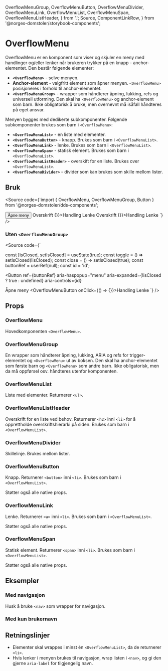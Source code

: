   OverflowMenuGroup,
  OverflowMenuButton,
  OverflowMenuDivider,
  OverflowMenuLink,
  OverflowMenuList,
  OverflowMenuSpan,
  OverflowMenuListHeader,
} from '.';
  Source,
  ComponentLinkRow,
} from '@norges-domstoler/storybook-components';

<Meta of={OverflowMenuStories} />

# OverflowMenu

<ComponentLinkRow
  docsHref="https://design.domstol.no/987b33f71/p/76d235-overflowmenu/b/5650fd"
  figmaHref="https://www.figma.com/file/ewqSDmkgqDQ5PyOsRp4V5b/?node-id=5773%3A159680"
  githubHref="https://github.com/domstolene/designsystem/tree/main/packages/components/src/components/OverflowMenu"
  storybookHref="https://domstolene.github.io/designsystem/?path=/story/dds-components-overflowmenu--default"
  withBottomSpacing
/>

OverflowMenu er en komponent som viser og skjuler en meny med handlinger og/eller lenker når brukeren trykker på en knapp - anchor-elementet. Den består følgende elementer:

- **`<OverflowMenu>`** - selve menyen.
- **Anchor-element** - valgfritt element som åpner menyen. `<OverflowMenu>` posisjoneres i forhold til anchor-elementet.
- **`<OverflowMenuGroup>`** - wrapper som håndterer åpning, lukking, refs og universell utforming. Den skal ha `<OverflowMenu>` og anchor-element som barn. Ikke obligatorisk å bruke, men overnevnt må isåfall håndteres på eget ansvar.

Menyen bygges med dedikerte subkomponenter. Følgende subkomponenter brukes som barn i `<OverflowMenu>`:

- **`<OverflowMenuList>`** - en liste med elementer.
- **`<OverflowMenuButton>`** - knapp. Brukes som barn i `<OverflowMenuList>`.
- **`<OverflowMenuLink>`** - lenke. Brukes som barn i `<OverflowMenuList>`.
- **`<OverflowMenuSpan>`** - statisk element. Brukes som barn i `<OverflowMenuList>`.
- **`<OverflowMenuListHeader>`** - overskift for en liste. Brukes over `<OverflowMenuList>`.
- **`<OverflowMenuDivider>`** - divider som kan brukes som skille mellom lister.

## Bruk

<Source
  code={`import { OverflowMenu, OverflowMenuGroup, Button } from '@norges-domstoler/dds-components';

<OverflowMenuGroup>
  <Button>Åpne meny</Button>
  <OverflowMenu>
    <OverflowMenuList>
      <OverflowMenuListHeader>Overskrift</OverflowMenuListHeader>
      <OverflowMenuButton onClick={() => {}}>Handling</OverflowMenuButton>
      <OverflowMenuLink href="/">Lenke</OverflowMenuLink>
    </OverflowMenuList>
    <OverflowMenuDivider />
    <OverflowMenuList>
      <OverflowMenuListHeader>Overskrift</OverflowMenuListHeader>
      <OverflowMenuButton onClick={() => {}}>Handling</OverflowMenuButton>
      <OverflowMenuLink href="/">Lenke</OverflowMenuLink>
    </OverflowMenuList>
  </OverflowMenu>
</OverflowMenuGroup>
`} />

### Uten `<OverflowMenuGroup>`

<Source
  code={`

const [isClosed, setIsClosed] = useState(true);
const toggle = () => setIsClosed(!isClosed);
const close = () => setIsClosed(true);
const buttonRef = userRef(null);
const id = 'id';

<Button
  ref={buttonRef}
  aria-haspopup="menu"
  aria-expanded={!isClosed ? true : undefined}
  aria-controls={id}
>
  Åpne meny
</Button>
<OverflowMenu isOpen={!isClosed} onClose={close} anchorRef={buttonRef} id={id}>
  <OverflowMenuList>
    <OverflowMenuButton onClick={() => {}}>Handling</OverflowMenuButton>
    <OverflowMenuLink href="/">Lenke</OverflowMenuLink>
  </OverflowMenuList>
</OverflowMenu>
`} />

## Props

### OverflowMenu

Hovedkomponenten `<OverflowMenu>`.

<Canvas>
  <Story of={OverflowMenuStories.Default} />
</Canvas>
<Controls of={OverflowMenuStories.Default} />

### OverflowMenuGroup

En wrapper som håndterer åpning, lukking, ARIA og refs for trigger-elementet og `<OverflowMenu>` ut av boksen. Den skal ha anchor-elementet som første barn og `<OverflowMenu>` som andre barn. Ikke obligatorisk, men da må oppførsel osv. håndteres utenfor komponenten.

<ArgTypes of={OverflowMenuGroup} />

### OverflowMenuList

Liste med elementer. Returnerer `<ul>`.

### OverflowMenuListHeader

Overskrift for en liste ved behov. Returnerer `<h2>` inni `<li>` for å opprettholde overskriftshierarki på siden. Brukes som barn i `<OverflowMenuList>`.

### OverflowMenuDivider

Skillelinje. Brukes mellom lister.

<ArgTypes of={OverflowMenuDivider} />

### OverflowMenuButton

Knapp. Returnerer `<button>` inni `<li>`. Brukes som barn i `<OverflowMenuList>`.

<ArgTypes of={OverflowMenuButton} />

Støtter også alle native props.

### OverflowMenuLink

Lenke. Returnerer `<a>` inni `<li>`. Brukes som barn i `<OverflowMenuList>`.

<ArgTypes of={OverflowMenuLink} />
Støtter også alle native props.

### OverflowMenuSpan

Statisk element. Returnerer `<span>` inni `<li>`. Brukes som barn i `<OverflowMenuList>`.

<ArgTypes of={OverflowMenuSpan} />
Støtter også alle native props.

## Eksempler

### Med navigasjon

Husk å bruke `<nav>` som wrapper for navigasjon.

<Canvas of={OverflowMenuStories.WithNavigation} />

### Med kun brukernavn

<Canvas of={OverflowMenuStories.WithStaticUserOnly} />

## Retningslinjer

- Elementer skal wrappes i minst én `<OverflowMenuList>`, da de returnerer `<li>`.
- Hvis lenker i menyen brukes til navigasjon, wrap listen i `<nav>`, og gi den gjerne `aria-label` for tilgjengelig navn.
